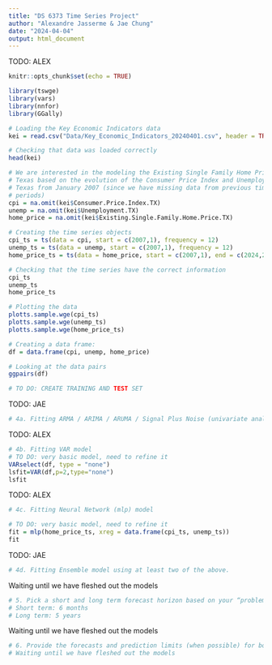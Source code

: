 ```yaml
---
title: "DS 6373 Time Series Project"
author: "Alexandre Jasserme & Jae Chung"
date: "2024-04-04"
output: html_document
---
```


TODO: ALEX
```r
knitr::opts_chunk$set(echo = TRUE)

library(tswge)
library(vars)
library(nnfor)
library(GGally)

# Loading the Key Economic Indicators data
kei = read.csv("Data/Key_Economic_Indicators_20240401.csv", header = TRUE)

# Checking that data was loaded correctly
head(kei)

# We are interested in the modeling the Existing Single Family Home Price in 
# Texas based on the evolution of the Consumer Price Index and Unemployment in 
# Texas from January 2007 (since we have missing data from previous time 
# periods)
cpi = na.omit(kei$Consumer.Price.Index.TX)
unemp = na.omit(kei$Unemployment.TX)
home_price = na.omit(kei$Existing.Single.Family.Home.Price.TX)

# Creating the time series objects 
cpi_ts = ts(data = cpi, start = c(2007,1), frequency = 12)
unemp_ts = ts(data = unemp, start = c(2007,1), frequency = 12)
home_price_ts = ts(data = home_price, start = c(2007,1), end = c(2024,2), frequency = 12)

# Checking that the time series have the correct information
cpi_ts
unemp_ts
home_price_ts

# Plotting the data
plotts.sample.wge(cpi_ts)
plotts.sample.wge(unemp_ts)
plotts.sample.wge(home_price_ts)

# Creating a data frame:
df = data.frame(cpi, unemp, home_price)

# Looking at the data pairs
ggpairs(df)

# TO DO: CREATE TRAINING AND TEST SET
```

TODO: JAE
```r
# 4a. Fitting ARMA / ARIMA / ARUMA / Signal Plus Noise (univariate analysis)
```

TODO: ALEX
```r
# 4b. Fitting VAR model
# TO DO: very basic model, need to refine it
VARselect(df, type = "none")
lsfit=VAR(df,p=2,type="none")
lsfit
```

TODO: ALEX
```r
# 4c. Fitting Neural Network (mlp) model

# TO DO: very basic model, need to refine it
fit = mlp(home_price_ts, xreg = data.frame(cpi_ts, unemp_ts))
fit
```

TODO: JAE
```r
# 4d. Fitting Ensemble model using at least two of the above. 
```

Waiting until we have fleshed out the models
```r
# 5. Pick a short and long term forecast horizon based on your “problem” from part 3 above and compare all models with the ASE and the rolling window RMSE for both the short and long term forecasts 
# Short term: 6 months
# Long term: 5 years

```

Waiting until we have fleshed out the models
```r
# 6. Provide the forecasts and prediction limits (when possible) for both the short and long term forecasts. 
# Waiting until we have fleshed out the models
```